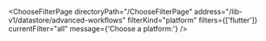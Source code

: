 


<ChooseFilterPage
    directoryPath="/ChooseFilterPage"
    address="/lib-v1/datastore/advanced-workflows"
    filterKind="platform"
    filters={['flutter']}
    currentFilter="all"
    message={'Choose a platform:'}
/>
